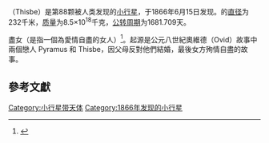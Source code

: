 {{noteTA
|T=zh-hans:尽女星; zh-cn:尽女星;zh-tw:盡女星; zh-hk:盡女星;
|1=zh-cn:尽女星; zh-tw:盡女星; zh-hk:盡女星;
}}
{{Infobox Planet | discovery=yes | physical_characteristics = yes | bgcolour=#FFFFC0 |
 name=88 尽女星 Thisbe
 | discoverer=[[克里斯蒂安·亨利·弗里德里希·彼得斯|克里斯蒂安·亨利·弗里德里希·彼得斯]]
 | discovered=1866年6月15日
 | alt_names= 
 | mp_category=[[小行星带|小行星带]]
 | epoch=2006年12月31日 ([[儒略日|JD]] 2454100.5)
 | semimajor=414.025 [[Giga|G]][[metre|m]] (2.768 [[Astronomical_unit|AU]])
 | perihelion=345.809 Gm (2.312 AU)
 | aphelion=482.242 Gm (3.224 AU)
 | eccentricity=0.165
 | period=1681.709 [[日|d]] (4.60 [[Julian_year_(astronomy)|a]])
 | inclination=5.219[[degree_(angle)|°]]
 | asc_node=276.765°
 | arg_peri=36.591°
 | mean_anomaly=165.454°
 | avg_speed=17.78 km/[[second|s]]
 | dimensions=232 km
 | mass=8.5{{e|18}} [[kilogram|kg]]
 | density=? g/[[cubic_centimetre|cm³]]
 | surface_grav=0.0561 m/s²
 | escape_velocity=0.1061 km/s
 | rotation=? d
 | spectral_type=[[B-type_asteroid|B]]
 | abs_magnitude=7.04
 | albedo=0.067 <ref>{{cite web |url=http://www.psi.edu/pds/resource/albedo.html |title=存档副本 |accessdate=2007-02-18 |archive-date=2007-01-25 |archive-url=https://web.archive.org/web/20070125055650/http://www.psi.edu/pds/resource/albedo.html |dead-url=no }}</ref>
 | single_temperature=~167 [[kelvin|K]]}}
'''{{BASEPAGENAME}}'''（Thisbe）是第88颗被人类发现的[[小行星|小行星]]，于1866年6月15日发现。{{BASEPAGENAME}}的[[直径|直径]]为232千米，[[质量|质量]]为8.5×10<sup>18</sup>千克，[[公转周期|公转周期]]为1681.709天。

盡女（是指一個為愛情自盡的女人）<ref>{{Cite web |url=http://forum.hkas.org.hk/thread-10412-1-1.html |title=香港天文學會智能手提電話應用程式《香港天文》新增天文學名詞中文譯名 |accessdate=2018-10-16 |archive-date=2018-10-17 |archive-url=https://web.archive.org/web/20181017002121/http://forum.hkas.org.hk/thread-10412-1-1.html |dead-url=no }}</ref>。起源是公元八世紀奧維德（Ovid）故事中兩個戀人 Pyramus 和 Thisbe，因父母反對他們結婚，最後女方殉情自盡的故事。

== 參考文獻 ==

{{reflist}}
{{Minor Planet Number|(87)[[林神星|林神星]]|(89)[[淫神星|淫神星]]}}
{{beltasteroid-stub}}

[[Category:小行星带天体|Category:小行星带天体]]
[[Category:1866年发现的小行星|Category:1866年发现的小行星]]